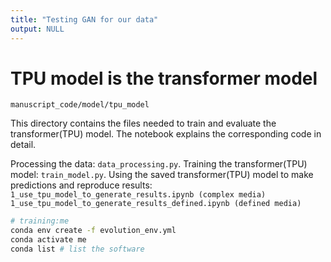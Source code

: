```yaml
---
title: "Testing GAN for our data"
output: NULL
---
```


# TPU model is the transformer model

`manuscript_code/model/tpu_model`


This directory contains the files needed to train and evaluate the transformer(TPU) model. The notebook explains the corresponding code in detail.

Processing the data:
 `data_processing.py`.
Training the transformer(TPU) model:
`train_model.py`.
Using the saved transformer(TPU) model to make predictions and reproduce results:
`1_use_tpu_model_to_generate_results.ipynb (complex media)`
`1_use_tpu_model_to_generate_results_defined.ipynb (defined media)`

```bash
# training:me
conda env create -f evolution_env.yml 
conda activate me
conda list # list the software
```

